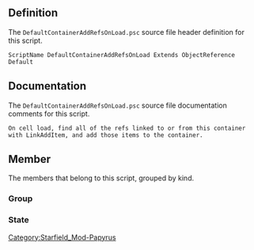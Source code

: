 {{Script_Object_Summary
| title = DefaultContainerAddRefsOnLoad
| name = [[SFM:Script-DefaultContainerAddRefsOnLoad|DefaultContainerAddRefsOnLoad]]
| extends = [[SFM:Script-ObjectReference|ObjectReference]] → [[SFM:Script-Form|Form]] → [[SFM:Script-ScriptObject|ScriptObject]]
| flags = Default
}}


== Definition ==
The <code>DefaultContainerAddRefsOnLoad.psc</code> source file header definition for this script.

<source lang="papyrus">
ScriptName DefaultContainerAddRefsOnLoad Extends ObjectReference Default
</source>


== Documentation ==
The <code>DefaultContainerAddRefsOnLoad.psc</code> source file documentation comments for this script.

<source>
On cell load, find all of the refs linked to or from this container with LinkAddItem, and add those items to the container.
</source>


== Member ==
The members that belong to this script, grouped by kind.

=== Group ===
{{Script_Object_Member_Summary
| title = AutofillProperties
| script = [[SFM:Script-DefaultContainerAddRefsOnLoad|DefaultContainerAddRefsOnLoad]]
| name = [[SFM:Script-DefaultContainerAddRefsOnLoad/AutofillProperties|AutofillProperties]]
| kind = Group
}}

=== State ===
{{Script_Object_Member_Summary
| title = Waiting
| script = [[SFM:Script-DefaultContainerAddRefsOnLoad|DefaultContainerAddRefsOnLoad]]
| name = [[SFM:Script-DefaultContainerAddRefsOnLoad/Waiting|Waiting]]
| kind = State
}}

{{Script_Object_Member_Summary
| title = Done
| script = [[SFM:Script-DefaultContainerAddRefsOnLoad|DefaultContainerAddRefsOnLoad]]
| name = [[SFM:Script-DefaultContainerAddRefsOnLoad/Done|Done]]
| kind = State
}}


[[Category:Starfield_Mod-Papyrus]]
